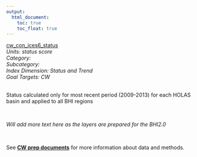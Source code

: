 ```yaml
---
output:
  html_document:
    toc: true
    toc_float: true
---
```


[cw_con_ices6_status](https://github.com/OHI-Science/bhi/blob/master/baltic/layers/cw_con_ices6_status_bhi2015.csv)\
*Units: status score*\
*Category:*\
*Subcategory:*\
*Index Dimension: Status and Trend*\
*Goal Targets: CW*\
<br>

Status calculated only for most recent period (2009-2013) for each HOLAS basin and applied to all BHI regions

<br>

*Will add more text here as the layers are prepared for the BHI2.0*

<br>

See [**CW prep documents**](https://github.com/OHI-Science/bhi-1.0-archive/blob/draft/baltic2015/prep/CW/cw_prep.md) for more information about data and methods.

<br>

